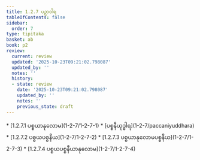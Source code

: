 ```yaml
---
title: 1.2.7 ပဉှာဝါရ
tableOfContents: false
sidebar:
  order: 7
type: tipitaka
basket: ab
book: p2
review:
  current: review
  updated: '2025-10-23T09:21:02.798087'
  updated_by: ''
  notes: ''
  history:
  - state: review
    date: '2025-10-23T09:21:02.798087'
    updated_by: ''
    notes: ''
    previous_state: draft
---
```



<ReviewStatus review={frontmatter.review} showDetails={true} />

<HypothesisAnnotation frontmatter={frontmatter} />

<DynamicBreadcrumb />



<TableOfContents book="p2" section="1.2.7">
* [1.2.7.1 ပစ္စယာနုလောမ](1-2-7/1-2-7-1)
* [ပစ္စနီယုဒ္ဓါရ](1-2-7/paccaniyuddhara)
* [1.2.7.2 ပစ္စယပစ္စနီယ](1-2-7/1-2-7-2)
* [1.2.7.3 ပစ္စယာနုလောမပစ္စနီယ](1-2-7/1-2-7-3)
* [1.2.7.4 ပစ္စယပစ္စနီယာနုလောမ](1-2-7/1-2-7-4)
</TableOfContents>